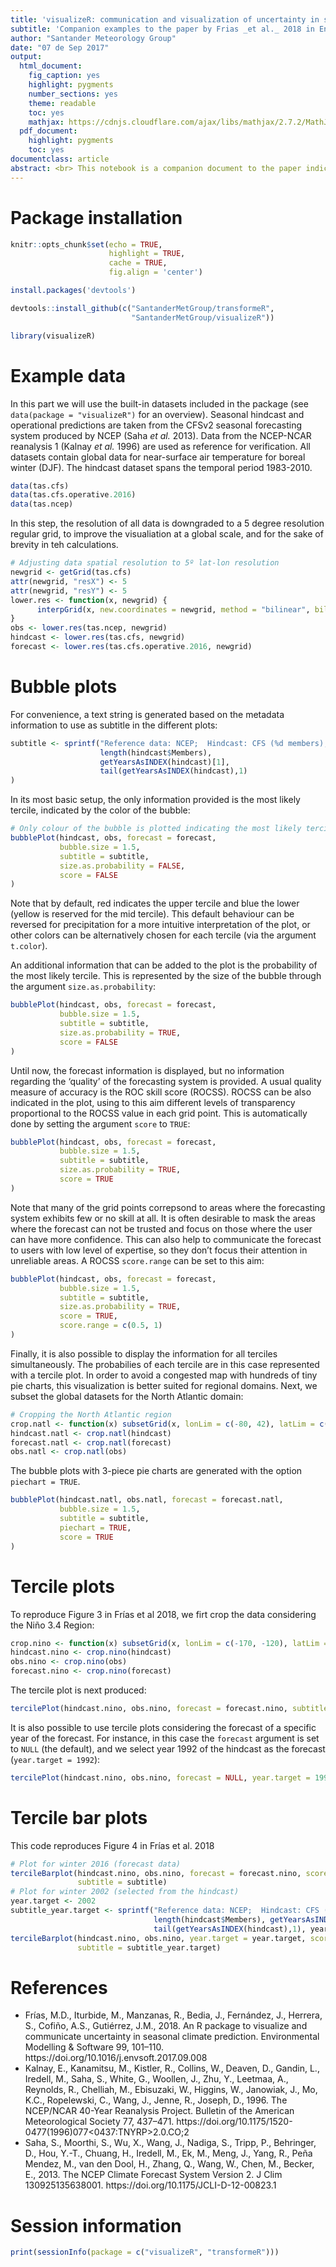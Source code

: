 ```yaml
---
title: 'visualizeR: communication and visualization of uncertainty in seasonal climate prediction'
subtitle: 'Companion examples to the paper by Frias _et al._ 2018 in Environmental Modelling \& Software <br> <DOI:10.1016/j.envsoft.2017.09.008>'
author: "Santander Meteorology Group"
date: "07 de Sep 2017"
output:
  html_document:
    fig_caption: yes
    highlight: pygments
    number_sections: yes
    theme: readable
    toc: yes
    mathjax: https://cdnjs.cloudflare.com/ajax/libs/mathjax/2.7.2/MathJax.js?config=TeX-AMS-MML_HTMLorMML
  pdf_document:
    highlight: pygments
    toc: yes
documentclass: article
abstract: <br> This notebook is a companion document to the paper indicated in the title, illustrating the main characteristics and functionalities of package `visualizeR`, an R package for implementing a set of advanced visualization tools for the communication of probabilistic forecasts together with different aspects of forecast quality. <br><br> `visualizeR` is a core package of the [climate4R](http://meteo.unican.es/climate4R) framework.<br><br><br><br>**CONTENTS** <br><br>
---
```


# Package installation

```r
knitr::opts_chunk$set(echo = TRUE,
                      highlight = TRUE,
                      cache = TRUE,
                      fig.align = 'center')
```


```r
install.packages('devtools')
```


```r
devtools::install_github(c("SantanderMetGroup/transformeR",
                           "SantanderMetGroup/visualizeR"))
```

```r
library(visualizeR)
```

# Example data

In this part we will use the built-in datasets included in the package (see `data(package = "visualizeR")` for an overview). Seasonal hindcast and operational predictions are taken from the CFSv2 seasonal forecasting system produced by NCEP (Saha _et al._ 2013). Data from the NCEP-NCAR reanalysis 1 (Kalnay _et al._ 1996) are used as reference for verification. All datasets contain global data for near-surface air temperature for boreal winter (DJF). The hindcast dataset spans the temporal period 1983-2010.

```r
data(tas.cfs)
data(tas.cfs.operative.2016)
data(tas.ncep)
```

In this step, the resolution of all data is downgraded to a 5 degree resolution regular grid, to improve the visualiation at a global scale, and for the sake of brevity in teh calculations.

```r
# Adjusting data spatial resolution to 5º lat-lon resolution
newgrid <- getGrid(tas.cfs) 
attr(newgrid, "resX") <- 5
attr(newgrid, "resY") <- 5
lower.res <- function(x, newgrid) {
      interpGrid(x, new.coordinates = newgrid, method = "bilinear", bilin.method = "fields")
}
obs <- lower.res(tas.ncep, newgrid)
hindcast <- lower.res(tas.cfs, newgrid)
forecast <- lower.res(tas.cfs.operative.2016, newgrid)
```

# Bubble plots

For convenience, a text string is generated based on the metadata information to use as subtitle in the different plots:

```r
subtitle <- sprintf("Reference data: NCEP;  Hindcast: CFS (%d members); %d-%d", 
                    length(hindcast$Members),
                    getYearsAsINDEX(hindcast)[1],
                    tail(getYearsAsINDEX(hindcast),1)
)
```

In its most basic setup, the only information provided is the most likely tercile, indicated by the color of the bubble:

```r
# Only colour of the bubble is plotted indicating the most likely tercile 
bubblePlot(hindcast, obs, forecast = forecast,
           bubble.size = 1.5,
           subtitle = subtitle,
           size.as.probability = FALSE,
           score = FALSE
)
```
Note that by default, red indicates the upper tercile and blue the lower (yellow is reserved for the mid tercile). This default behaviour can be reversed for precipitation for a more intuitive interpretation of the plot, or other colors can be alternatively chosen for each tercile (via the argument `t.color`).

An additional information that can be added to the plot is the probability of the most likely tercile. This is represented by the size of the bubble through the argument `size.as.probability`:

```r
bubblePlot(hindcast, obs, forecast = forecast,
           bubble.size = 1.5,
           subtitle = subtitle,
           size.as.probability = TRUE,
           score = FALSE
)
```

Until now, the forecast information is displayed, but no information regarding the 'quality' of the forecasting system is provided. A usual quality measure of accuracy is the ROC skill score (ROCSS). ROCSS can be also indicated in the plot, using to this aim different levels of transparency proportional to the ROCSS value in each grid point. This is automatically done by setting the argument `score` to `TRUE`:

```r
bubblePlot(hindcast, obs, forecast = forecast,
           bubble.size = 1.5,
           subtitle = subtitle,
           size.as.probability = TRUE,
           score = TRUE
)
```

Note that many of the grid points correpsond to areas where the forecasting system exhibits few or no skill at all. It is often desirable to mask the areas where the forecast can not be trusted and focus on those where the user can have more confidence. This can also help to communicate the forecast to users with low level of expertise, so they don't focus their attention in unreliable areas. A ROCSS `score.range` can be set to this aim:

```r
bubblePlot(hindcast, obs, forecast = forecast,
           bubble.size = 1.5,
           subtitle = subtitle,
           size.as.probability = TRUE,
           score = TRUE,
           score.range = c(0.5, 1)
)
```

Finally, it is also possible to display the information for all terciles simultaneously. The probabilies of each tercile are in this case represented with a tercile plot. In order to avoid a congested map with hundreds of tiny pie charts, this visualization is better suited for regional domains. Next, we subset the global datasets for the North Atlantic domain:

```r
# Cropping the North Atlantic region
crop.natl <- function(x) subsetGrid(x, lonLim = c(-80, 42), latLim = c(35, 72))
hindcast.natl <- crop.natl(hindcast)
forecast.natl <- crop.natl(forecast)
obs.natl <- crop.natl(obs)
```

The bubble plots with 3-piece pie charts are generated with the option `piechart = TRUE`.

```r
bubblePlot(hindcast.natl, obs.natl, forecast = forecast.natl,
           bubble.size = 1.5,
           subtitle = subtitle,
           piechart = TRUE,
           score = TRUE
)
```

# Tercile plots 
 
To reproduce Figure 3 in Frías et al 2018, we firt crop the data considering the Niño 3.4 Region:

```r
crop.nino <- function(x) subsetGrid(x, lonLim = c(-170, -120), latLim = c(-5, 5))
hindcast.nino <- crop.nino(hindcast)
obs.nino <- crop.nino(obs)
forecast.nino <- crop.nino(forecast)
```

The tercile plot is next produced:

```r
tercilePlot(hindcast.nino, obs.nino, forecast = forecast.nino, subtitle = subtitle)
```

It is also possible to use tercile plots considering the forecast of a specific year of the forecast. For instance, in this case the `forecast` argument is set to `NULL` (the default), and we select year 1992 of the hindcast as the forecast (`year.target = 1992`): 


```r
tercilePlot(hindcast.nino, obs.nino, forecast = NULL, year.target = 1992, subtitle = subtitle)
```

# Tercile bar plots

This code reproduces Figure 4 in Frías et al. 2018

```r
# Plot for winter 2016 (forecast data)
tercileBarplot(hindcast.nino, obs.nino, forecast = forecast.nino, score.threshold = 0.6,
               subtitle = subtitle)
# Plot for winter 2002 (selected from the hindcast)
year.target <- 2002
subtitle_year.target <- sprintf("Reference data: NCEP;  Hindcast: CFS (%d members); %d-%d (except %d)", 
                                length(hindcast$Members), getYearsAsINDEX(hindcast)[1],
                                tail(getYearsAsINDEX(hindcast),1), year.target)
tercileBarplot(hindcast.nino, obs.nino, year.target = year.target, score.threshold = 0.6,
               subtitle = subtitle_year.target)
```










# References

 * Frías, M.D., Iturbide, M., Manzanas, R., Bedia, J., Fernández, J., Herrera, S., Cofiño, A.S., Gutiérrez, J.M., 2018. An R package to visualize and communicate uncertainty in seasonal climate prediction. Environmental Modelling & Software 99, 101–110. https://doi.org/10.1016/j.envsoft.2017.09.008
 * Kalnay, E., Kanamitsu, M., Kistler, R., Collins, W., Deaven, D., Gandin, L., Iredell, M., Saha, S., White, G., Woollen, J., Zhu, Y., Leetmaa, A., Reynolds, R., Chelliah, M., Ebisuzaki, W., Higgins, W., Janowiak, J., Mo, K.C., Ropelewski, C., Wang, J., Jenne, R., Joseph, D., 1996. The NCEP/NCAR 40-Year Reanalysis Project. Bulletin of the American Meteorological Society 77, 437–471. https://doi.org/10.1175/1520-0477(1996)077<0437:TNYRP>2.0.CO;2
 * Saha, S., Moorthi, S., Wu, X., Wang, J., Nadiga, S., Tripp, P., Behringer, D., Hou, Y.-T., Chuang, H., Iredell, M., Ek, M., Meng, J., Yang, R., Peña Mendez, M., van den Dool, H., Zhang, Q., Wang, W., Chen, M., Becker, E., 2013. The NCEP Climate Forecast System Version 2. J Clim 130925135638001. https://doi.org/10.1175/JCLI-D-12-00823.1


# Session information

```r
print(sessionInfo(package = c("visualizeR", "transformeR")))
```


<!--



#
# Reliability categories
#
# Diagram (Figure 5)
rl.nino <- reliabilityCategories(hindcast.nino, obs.nino, 
                                 n.events = 3, labels = c("Below", "Normal", "Above"), n.bins = 5,
                                 n.boot = 1000, conf.level = 0.9,
                                 cex0 = 0.5, cex.scale = 20
) 
# Map (Figure 6)
rl.map <- reliabilityCategories(hindcast, obs, 
                                n.events = 3, labels = c("Below", "Normal", "Above"), n.bins = 5,
                                n.boot = 1000, conf.level = 0.9,
                                regions = AR5regions)

#
# UDG data access
# NOTE that data loading from the ECOMS-UDG may take up to a few hours depending on several factors 
# (network traffic, temporal and spatial resolution, etc). Daily data for this section can be also 
# retrieved from: 
# http://meteo.unican.es/work/visualizeR/data/tas.cfs.dly.rda
# http://meteo.unican.es/work/visualizeR/data/tas.cfs.operative.dly.2016.rda
# 

# The version of the packages used to reproduce the results of this manuscript are installed. 
# Note that updated versions can be available in github. 
devtools::install_github(c("SantanderMetGroup/loadeR.java@v1.1-0",
                           "SantanderMetGroup/loadeR@v1.1.0",
                           "SantanderMetGroup/loadeR.ECOMS@v1.3.1"))
library(loadeR.ECOMS)
# UDG Authentification
loginUDG(username = "", password = "") # Note username and password obtained from the UDG registration. 
# Load reanalysis
tas.ncep.dly <- loadECOMS(dataset = "NCEP_reanalysis1",
                          var = "tas",
                          years = 1983:2010, season = c(12, 1, 2), time = "DD", aggr.d = "mean",
                          lonLim = c(-170, -120), latLim = c(-5, 5)
)  
# Load hindcast
tas.cfs.dly <- loadECOMS(dataset = "CFSv2_seasonal",
                         var = "tas",
                         years = 1983:2010, season = c(12, 1, 2), time = "DD", aggr.d = "mean",
                         lonLim = c(-170, -120), latLim = c(-5, 5),
                         leadMonth = 1, members = 1:24     # note 'leadMonth' and 'members'
)
# Load operational predictions for winter 2016             
tas.cfs.operative.dly.2016 <- loadECOMS(dataset = "CFSv2_seasonal_operative",
                                        var = "tas",
                                        years = 2016, season = c(12, 1, 2), time = "DD", aggr.d = "mean",
                                        lonLim = c(-170, -120), latLim = c(-5, 5),
                                        leadMonth = 1, members = 1:24     # note 'leadMonth' and 'members'
)
#
# Spread plots (Figure 7)
#
# Plot for winter 2016 (forecast data)
spreadPlot(tas.cfs.dly, forecast = tas.cfs.operative.dly.2016, boxplot = TRUE)
# Plot for winter 2002 (year selected from the hindcast)
spreadPlot(tas.cfs.dly, year.target = 2002, violin = TRUE)
-->

